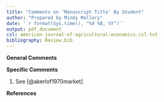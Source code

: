 ```yaml
---
title: "Comments on 'Manuscript Title' By Student"
author: "Prepared by Mindy Mallory"
date: '`r format(Sys.time(), "%d %B, %Y")`'
output: pdf_document
csl: american-journal-of-agricultural-economics.csl.txt
bibliography: Review.bib
---
```



**General Comments**



 


**Specific Comments**

1. See [@akerlof1970market]


**References** 

